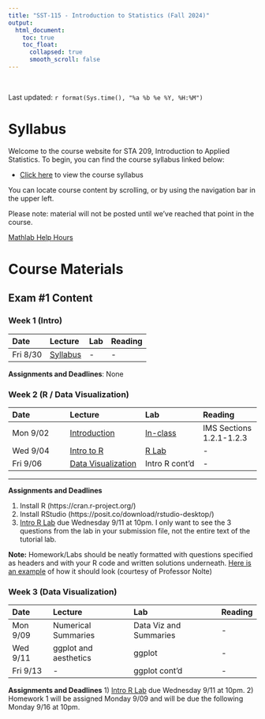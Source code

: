 ---
title: "SST-115 - Introduction to Statistics (Fall 2024)"
output:
  html_document:
    toc: true
    toc_float:
      collapsed: true
      smooth_scroll: false
---

$~$

Last updated: `r format(Sys.time(), "%a %b %e %Y, %H:%M")`

# Syllabus

Welcome to the course website for STA 209, Introduction to Applied Statistics. To begin, you can find the course syllabus linked below:

- [Click here](syllabus115f24.html) to view the course syllabus

You can locate course content by scrolling, or by using the navigation bar in the upper left.  

Please note: material will not be posted until we've reached that point in the course.

[Mathlab Help Hours](mathlab_hours.pdf) 

# Course Materials

## Exam \#1 Content

### Week 1 (Intro)

| Date | Lecture | Lab | Reading |
|:-----|:-------|:-----|:-----|
| Fri 8/30 | [Syllabus](syllabus115f24.html) | - | - |

**Assignments and Deadlines**: None

### Week 2 (R / Data Visualization)
| Date | Lecture | Lab | Reading |
|:-----|:-------|:-----|:-----|
| Mon 9/02 | [Introduction](lectures/00_introduction.pdf) | [In-class](labs/00_markdown.html) | IMS Sections 1.2.1-1.2.3 |
| Wed 9/04 | [Intro to R](lectures/01_R_introduction.pdf) | [R Lab](labs/01_introR.html) | - |
| Fri 9/06 | [Data Visualization](lectures/02_DataVisualization.pdf) | Intro R cont'd | - |

---

**Assignments and Deadlines**

1) Install R (https://cran.r-project.org/)
2) Install RStudio (https://posit.co/download/rstudio-desktop/)
3) [Intro R Lab](labs/01_introR.html) due Wednesday 9/11 at 10pm. I only want to see the 3 questions from the lab in your submission file, not the entire text of the tutorial lab.

**Note:** Homework/Labs should be neatly formatted with questions specified as headers and with your R code and written solutions underneath. [Here is an example](homework/example_hw1.pdf) of how it should look (courtesy of Professor Nolte)

### Week 3 (Data Visualization)
| Date | Lecture | Lab | Reading |
|:-----|:-------|:-----|:-----|
| Mon 9/09 | Numerical Summaries | Data Viz and Summaries | - |
| Wed 9/11 | ggplot and aesthetics | ggplot | - |
| Fri 9/13 | - | ggplot cont'd | - |

**Assignments and Deadlines**
1) [Intro R Lab](labs/01_introR.html) due Wednesday 9/11 at 10pm.
2) Homework 1 will be assigned Monday 9/09 and will be due the following Monday 9/16 at 10pm.

















